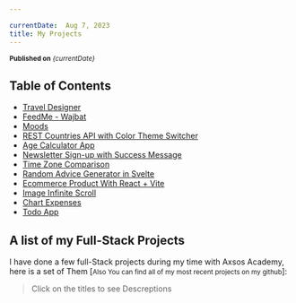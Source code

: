 ```yaml
---

currentDate:  Aug 7, 2023
title: My Projects 
---
```


<sub> **Published on** *{currentDate}*</sub>

## Table of Contents

- [Travel Designer](#travel-designer)
- [FeedMe - Wajbat](#feedme---wajbat)
- [Moods](#moods)
- [REST Countries API with Color Theme Switcher](#rest-countries-api-with-color-theme-switcher)
- [Age Calculator App](#age-calculator-app)
- [Newsletter Sign-up with Success Message](#newsletter-sign-up-with-success-message)
- [Time Zone Comparison](#time-zone-comparison)
- [Random Advice Generator in Svelte](#random-advice-generator-in-svelte)
- [Ecommerce Product With React + Vite](#ecommerce-product-with-react--vite)
- [Image Infinite Scroll](#image-infinite-scroll)
- [Chart Expenses](#chart-expenses)
- [Todo App](#todo-app)


## A list of my Full-Stack Projects
I have done a few full-Stack projects during my time with Axsos Academy, here is a set of Them [<small>Also You can find all of my most recent projects on my github</small>]: 
> Click on the titles to see Descreptions
<ProjectCards />

